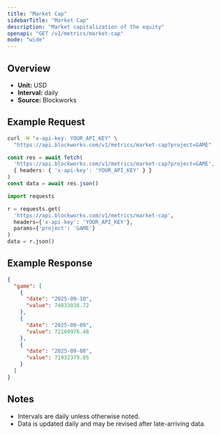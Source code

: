 ```yaml
---
title: "Market Cap"
sidebarTitle: "Market Cap"
description: "Market capitalization of the equity"
openapi: "GET /v1/metrics/market-cap"
mode: "wide"
---
```


## Overview

- **Unit:** USD
- **Interval:** daily
- **Source:** Blockworks

## Example Request

<CodeGroup>

```bash cURL
curl -H "x-api-key: YOUR_API_KEY" \
  "https://api.blockworks.com/v1/metrics/market-cap?project=GAME"
```

```typescript TypeScript
const res = await fetch(
  'https://api.blockworks.com/v1/metrics/market-cap?project=GAME',
  { headers: { 'x-api-key': 'YOUR_API_KEY' } }
)
const data = await res.json()
```

```python Python
import requests

r = requests.get(
  'https://api.blockworks.com/v1/metrics/market-cap',
  headers={'x-api-key': 'YOUR_API_KEY'},
  params={'project': 'GAME'}
)
data = r.json()
```

</CodeGroup>

## Example Response

```json
{
  "game": [
    {
      "date": "2025-09-10",
      "value": 74833038.72
    },
    {
      "date": "2025-09-09",
      "value": 72169976.48
    },
    {
      "date": "2025-09-08",
      "value": 71932379.85
    }
  ]
}
```

## Notes
- Intervals are daily unless otherwise noted.
- Data is updated daily and may be revised after late-arriving data.